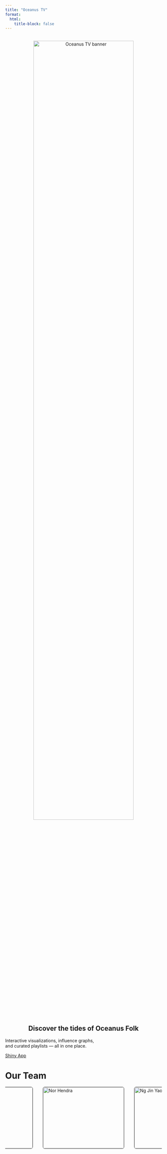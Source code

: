 ```yaml
---
title: "Oceanus TV"
format:
  html:
    title-block: false
---
```



<div style="text-align:center; margin:2rem 0;">
  <img 
    src="images/otvbanner.png" 
    alt="Oceanus TV banner" 
    style="width:80%; max-width:700px; display:inline-block;"
  />
</div>

::: hero
<h2 style="text-align: center;">Discover the tides of Oceanus Folk</h2>

<p>Interactive visualizations, influence graphs,<br>and curated playlists — all in one place.</p>

<a class="cta"
   href="https://norhendra-isss608.shinyapps.io/oceanustv/"
   target="_blank" rel="noopener"> Shiny App </a>
:::

# Our Team

```{=html}
<!-- Wide, non-wrapping row that scrolls horizontally on phones -->
<div style="
  display:flex;
  flex-direction:row;
  flex-wrap:nowrap;          /* never wrap = always one row            */
  gap:32px;
  justify-content:center;    /* centre on big screens                  */
  overflow-x:auto;           /* allow sideways scroll if screen < 880px */
  padding-bottom:8px;        /* little space below the scrollbar line  */
">

  <!-- Card 1 -->
  <div style="min-width:260px;border:1px solid #333;border-radius:6px;overflow:hidden">
    <img src="images/team/andreong.jpeg" style="width:100%;height:auto" alt="Andre Ong">
    <div style="padding:1rem">
      <h5 style="margin:0 0 .5rem;font-weight:700">Andre Ong</h5>
      <p style="font-size:.9rem;margin:0 0 1rem">Singapore Management University, Masters of IT in Business (Data Science and Analytics) — January 2025 intake </p>
      <a href="https://www.linkedin.com/in/andre-ong-5903b5215/"
         target="_blank" rel="noopener" class="btn-spotify">
        Let’s Connect!
      </a>
    </div>
  </div>

  <!-- Card 2 -->
  <div style="min-width:260px;border:1px solid #333;border-radius:6px;overflow:hidden">
    <img src="images/team/norhendra.jpeg" style="width:100%;height:auto" alt="Nor Hendra">
    <div style="padding:1rem">
      <h5 style="margin:0 0 .5rem;font-weight:700">Nor Hendra</h5>
      <p style="font-size:.9rem;margin:0 0 1rem">Singapore Management University, Masters of IT in Business (Data Science and Analytics) — January 2025 intake </p>
      <a href="https://www.linkedin.com/in/norhendra/"
         target="_blank" rel="noopener" class="btn-spotify">
        Let’s Connect!
      </a>
    </div>
  </div>

  <!-- Card 3 -->
  <div style="min-width:260px;border:1px solid #333;border-radius:6px;overflow:hidden">
    <img src="images/team/ngjinyao.jpeg" style="width:100%;height:auto" alt="Ng Jin Yao">
    <div style="padding:1rem">
      <h5 style="margin:0 0 .5rem;font-weight:700">Ng Jin Yao</h5>
      <p style="font-size:.9rem;margin:0 0 1rem">Singapore Management University, Masters of IT in Business (Data Science and Analytics) — January 2025 intake </p>
      <a href="https://www.linkedin.com/in/ngjinyao/"
         target="_blank" rel="noopener" class="btn-spotify">
        Let’s Connect!
      </a>
    </div>
  </div>

</div>

```




